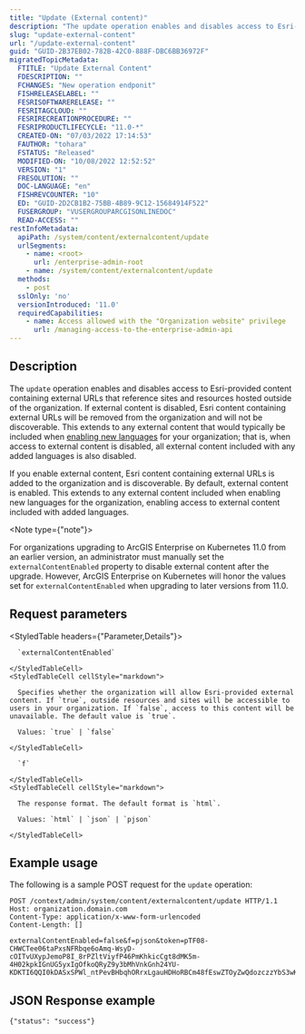 ```yaml
---
title: "Update (External content)"
description: "The update operation enables and disables access to Esri-provided external content."
slug: "update-external-content"
url: "/update-external-content"
guid: "GUID-2B37EB02-782B-42C0-888F-DBC6BB36972F"
migratedTopicMetadata:
  FTITLE: "Update External Content"
  FDESCRIPTION: ""
  FCHANGES: "New operation endponit"
  FISHRELEASELABEL: ""
  FESRISOFTWARERELEASE: ""
  FESRITAGCLOUD: ""
  FESRIRECREATIONPROCEDURE: ""
  FESRIPRODUCTLIFECYCLE: "11.0-*"
  CREATED-ON: "07/03/2022 17:14:53"
  FAUTHOR: "tohara"
  FSTATUS: "Released"
  MODIFIED-ON: "10/08/2022 12:52:52"
  VERSION: "1"
  FRESOLUTION: ""
  DOC-LANGUAGE: "en"
  FISHREVCOUNTER: "10"
  ED: "GUID-2D2CB1B2-75BB-4B89-9C12-15684914F522"
  FUSERGROUP: "VUSERGROUPARCGISONLINEDOC"
  READ-ACCESS: ""
restInfoMetadata:
  apiPath: /system/content/externalcontent/update
  urlSegments:
    - name: <root>
      url: /enterprise-admin-root
    - name: /system/content/externalcontent/update
  methods:
    - post
  sslOnly: 'no'
  versionIntroduced: '11.0'
  requiredCapabilities:
    - name: Access allowed with the "Organization website" privilege
      url: /managing-access-to-the-enterprise-admin-api
---
```


## Description

The `update` operation enables and disables access to Esri-provided content containing external URLs that reference sites and resources hosted outside of the organization. If external content is disabled, Esri content containing external URLs will be removed from the organization and will not be discoverable. This extends to any external content that would typically be included when [enabling new languages](/add-language) for your organization; that is, when access to external content is disabled, all external content included with any added languages is also disabled.

If you enable external content, Esri content containing external URLs is added to the organization and is discoverable. By default, external content is enabled. This extends to any external content included when enabling new languages for the organization, enabling access to external content included with added languages.

<Note type={"note"}>

For organizations upgrading to ArcGIS Enterprise on Kubernetes 11.0 from an earlier version, an administrator must manually set the `externalContentEnabled` property to disable external content after the upgrade. However, ArcGIS Enterprise on Kubernetes will honor the values set for `externalContentEnabled` when upgrading to later versions from 11.0.

</Note>


## Request parameters

<StyledTable headers={"Parameter,Details"}>
  <StyledTableRow>
    <StyledTableCell cellStyle="markdown">

      `externalContentEnabled` 

    </StyledTableCell>
    <StyledTableCell cellStyle="markdown">

      Specifies whether the organization will allow Esri-provided external content. If `true`, outside resources and sites will be accessible to users in your organization. If `false`, access to this content will be unavailable. The default value is `true`.

      Values: `true` | `false`

    </StyledTableCell>
  </StyledTableRow>
  <StyledTableRow>
    <StyledTableCell cellStyle="markdown">

      `f` 

    </StyledTableCell>
    <StyledTableCell cellStyle="markdown">

      The response format. The default format is `html`.

      Values: `html` | `json` | `pjson`

    </StyledTableCell>
  </StyledTableRow>
</StyledTable>


## Example usage

The following is a sample POST request for the `update` operation:

```other
POST /context/admin/system/content/externalcontent/update HTTP/1.1
Host: organization.domain.com
Content-Type: application/x-www-form-urlencoded
Content-Length: []

externalContentEnabled=false&f=pjson&token=pTF08-CHWCTee06taPxsNFRbqe6oAmq-WsyD-cOITvUXypJemoP8I_8rPZltViyfP46PmKhkicCgt8dMK5m-4H02kpkIGnUG5yxIgOfkoQRyZ9y3bMhVnkGnh24YU-KDKTI6QQI0kDASxSPWl_ntPevBHbqhORrxLgauHDHoRBCm48fEswZTOyZwQdozczzYbS3wKKecRT66v9ssoRmtmiYLREY4B_nkRfTEZoQSwr6w7LzqLAO5k3wwB3orC1LR
``` 

## JSON Response example

```other
{"status": "success"}
```